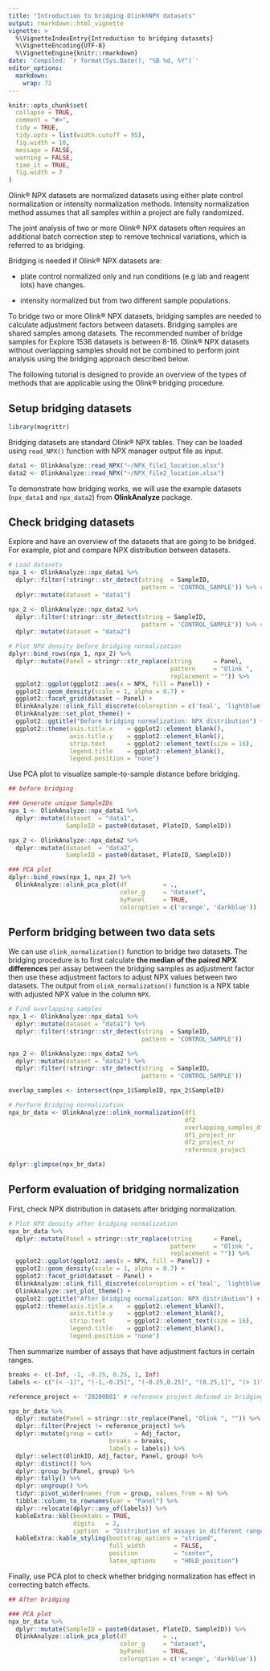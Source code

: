 ```yaml
---
title: "Introduction to bridging Olink®NPX datasets"
output: rmarkdown::html_vignette
vignette: >
  %\VignetteIndexEntry{Introduction to bridging datasets}
  %\VignetteEncoding{UTF-8}
  %\VignetteEngine{knitr::rmarkdown}
date: 'Compiled: `r format(Sys.Date(), "%B %d, %Y")`'
editor_options: 
  markdown: 
    wrap: 72
---
```


```r
knitr::opts_chunk$set(
  collapse = TRUE,
  comment = "#>",
  tidy = TRUE,
  tidy.opts = list(width.cutoff = 95),
  fig.width = 10,
  message = FALSE,
  warning = FALSE,
  time_it = TRUE,
  fig.width = 7
)
```


Olink® NPX datasets are normalized datasets using either plate control
normalization or intensity normalization methods. Intensity
normalization method assumes that all samples within a project are fully
randomized.

The joint analysis of two or more Olink® NPX datasets often requires an 
additional batch correction step to remove technical variations, which
is referred to as bridging.

Bridging is needed if Olink® NPX datasets are:

-   plate control normalized only and run conditions (e.g lab and
reagent lots) have changes.

-   intensity normalized but from two different sample populations.

To bridge two or more Olink® NPX datasets, bridging samples are needed
to calculate adjustment factors between datasets. Bridging samples are 
shared samples among datasets. The recommended number
of bridge samples for Explore 1536 datasets is between 8-16. Olink® 
NPX datasets without overlapping samples should not be combined to perform 
joint analysis using the bridging approach described below.

The following tutorial is designed to provide an overview of the types 
of methods that are applicable using the Olink® bridging procedure.

## Setup bridging datasets

```r
library(magrittr)
```

Bridging datasets are standard Olink® NPX tables. They can be loaded using 
`read_NPX()` function with NPX manager output file as input.

```r
data1 <- OlinkAnalyze::read_NPX("~/NPX_file1_location.xlsx")
data2 <- OlinkAnalyze::read_NPX("~/NPX_file2_location.xlsx")
```  

To demonstrate how bridging works, we will use the example datasets
(`npx_data1` and `npx_data2`) from **OlinkAnalyze** package.

## Check bridging datasets

Explore and have an overview of the datasets that are going to be bridged. For 
example, plot and compare NPX distribution between datasets.

```r
# Load datasets
npx_1 <- OlinkAnalyze::npx_data1 %>% 
  dplyr::filter(!stringr::str_detect(string  = SampleID,
                                     pattern = 'CONTROL_SAMPLE')) %>% #Remove control samples
  dplyr::mutate(dataset = "data1")

npx_2 <- OlinkAnalyze::npx_data2 %>% 
  dplyr::filter(!stringr::str_detect(string = SampleID,
                                     pattern = 'CONTROL_SAMPLE')) %>% #Remove control samples
  dplyr::mutate(dataset = "data2")

# Plot NPX density before bridging normalization
dplyr::bind_rows(npx_1, npx_2) %>% 
  dplyr::mutate(Panel = stringr::str_replace(string      = Panel,
                                             pattern     = "Olink ",
                                             replacement = "")) %>% 
  ggplot2::ggplot(ggplot2::aes(x = NPX, fill = Panel)) +
  ggplot2::geom_density(scale = 1, alpha = 0.7) + 
  ggplot2::facet_grid(dataset ~ Panel) +
  OlinkAnalyze::olink_fill_discrete(coloroption = c('teal', 'lightblue')) +
  OlinkAnalyze::set_plot_theme() + 
  ggplot2::ggtitle("Before bridging normalization: NPX distribution") +
  ggplot2::theme(axis.title.x    = ggplot2::element_blank(),
                 axis.title.y    = ggplot2::element_blank(),
                 strip.text      = ggplot2::element_text(size = 16),
                 legend.title    = ggplot2::element_blank(),
                 legend.position = "none")
```

Use PCA plot to visualize sample-to-sample distance before bridging.

```r
## before bridging

### Generate unique SampleIDs
npx_1 <- OlinkAnalyze::npx_data1 %>% 
  dplyr::mutate(dataset  = "data1",
                SampleID = paste0(dataset, PlateID, SampleID))

npx_2 <- OlinkAnalyze::npx_data2 %>% 
  dplyr::mutate(dataset  = "data2",
                SampleID = paste0(dataset, PlateID, SampleID))

### PCA plot
dplyr::bind_rows(npx_1, npx_2) %>%
  OlinkAnalyze::olink_pca_plot(df          = .,
                               color_g     = "dataset", 
                               byPanel     = TRUE, 
                               coloroption = c('orange', 'darkblue')) 
```

## Perform bridging between two data sets

We can use `olink_normalization()` function to bridge two datasets. The bridging 
procedure is to first calculate **the median of the paired NPX differences** per
assay between the bridging samples as adjustment factor then use these adjustment 
factors to adjust NPX values between two datasets. The output from 
`olink_normalization()` function is a NPX table with adjusted NPX value in the 
column `NPX`.

```r
# Find overlapping samples
npx_1 <- OlinkAnalyze::npx_data1 %>% 
  dplyr::mutate(dataset = "data1") %>% 
  dplyr::filter(!stringr::str_detect(string  = SampleID,
                                     pattern = 'CONTROL_SAMPLE'))

npx_2 <- OlinkAnalyze::npx_data2 %>% 
  dplyr::mutate(dataset = "data2") %>% 
  dplyr::filter(!stringr::str_detect(string  = SampleID,
                                     pattern = 'CONTROL_SAMPLE'))

overlap_samples <- intersect(npx_1$SampleID, npx_2$SampleID)

# Perform Bridging normalization
npx_br_data <- OlinkAnalyze::olink_normalization(df1                     = npx_1, 
                                                 df2                     = npx_2, 
                                                 overlapping_samples_df1 = overlap_samples,
                                                 df1_project_nr          = '20200001',
                                                 df2_project_nr          = '20200002',
                                                 reference_project       = '20200001')

dplyr::glimpse(npx_br_data)
```

## Perform evaluation of bridging normalization

First, check NPX distribution in datasets after bridging normalization.

```r
# Plot NPX density after bridging normalization
npx_br_data %>% 
  dplyr::mutate(Panel = stringr::str_replace(string      = Panel,
                                             pattern     = "Olink ",
                                             replacement = "")) %>% 
  ggplot2::ggplot(ggplot2::aes(x = NPX, fill = Panel)) +
  ggplot2::geom_density(scale = 1, alpha = 0.7) + 
  ggplot2::facet_grid(dataset ~ Panel) +
  OlinkAnalyze::olink_fill_discrete(coloroption = c('teal', 'lightblue')) +
  OlinkAnalyze::set_plot_theme() + 
  ggplot2::ggtitle("After bridging normalization: NPX distribution") +
  ggplot2::theme(axis.title.x    = ggplot2::element_blank(),
                 axis.title.y    = ggplot2::element_blank(),
                 strip.text      = ggplot2::element_text(size = 16),
                 legend.title    = ggplot2::element_blank(),
                 legend.position = "none")
``` 

Then summarize number of assays that have adjustment factors in certain ranges.

```r
breaks <- c(-Inf, -1, -0.25, 0.25, 1, Inf)
labels <- c("(< -1]", "(-1,-0.25]", "(-0.25,0.25]", "(0.25,1]", "(> 1)")

reference_project <- '20200001' # reference project defined in bridging normalization

npx_br_data %>% 
  dplyr::mutate(Panel = stringr::str_replace(Panel, "Olink ", "")) %>% 
  dplyr::filter(Project != reference_project) %>% 
  dplyr::mutate(group = cut(x      = Adj_factor,
                            breaks = breaks,
                            labels = labels)) %>% 
  dplyr::select(OlinkID, Adj_factor, Panel, group) %>% 
  dplyr::distinct() %>% 
  dplyr::group_by(Panel, group) %>%
  dplyr::tally() %>% 
  dplyr::ungroup() %>%
  tidyr::pivot_wider(names_from = group, values_from = n) %>% 
  tibble::column_to_rownames(var = "Panel") %>% 
  dplyr::relocate(dplyr::any_of(labels)) %>% 
  kableExtra::kbl(booktabs = TRUE,
                  digits   = 2,
                  caption  = "Distribution of assays in different ranges of adjustment factors") %>%
  kableExtra::kable_styling(bootstrap_options = "striped",
                            full_width        = FALSE,
                            position          = "center",
                            latex_options     = "HOLD_position")
``` 

Finally, use PCA plot to check whether bridging normalization has effect in correcting batch effects.

```r
## After bridging

### PCA plot
npx_br_data %>% 
  dplyr::mutate(SampleID = paste0(dataset, PlateID, SampleID)) %>%
  OlinkAnalyze::olink_pca_plot(df          = .,
                               color_g     = "dataset",
                               byPanel     = TRUE,
                               coloroption = c('orange', 'darkblue')) 
```

